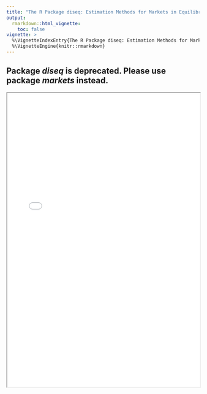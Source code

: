 ```yaml
---
title: "The R Package diseq: Estimation Methods for Markets in Equilibrium and Disequilibrium"
output:
  rmarkdown::html_vignette:
    toc: false
vignette: >
  %\VignetteIndexEntry{The R Package diseq: Estimation Methods for Markets in Equilibrium and Disequilibrium}
  %\VignetteEngine{knitr::rmarkdown}
---
```


## Package *diseq* is deprecated. Please use package *markets* instead.

<iframe src="diseq.pdf" style="width:100%;height:80vmin;"/>


